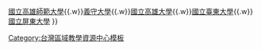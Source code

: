 {{Navbox subgroup
  |groupstyle = {{{1}}}
  |group1 = 中心學校
  | list1 = [[國立中山大學]]
  |group2 = 夥伴學校
  | list2 = [[高雄醫學大學]]{{.w}}[[國立高雄師範大學]]{{.w}}[[義守大學]]{{.w}}[[國立高雄大學]]{{.w}}[[國立臺東大學]]{{.w}}[[國立屏東大學]]
}}<noinclude>[[Category:台灣區域教學資源中心模板]]</noinclude>